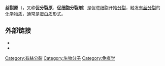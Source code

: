 '''丝裂原'''（{{lang-en|Mitogen}}，又称'''促分裂原'''、'''促细胞分裂剂'''）是促进细胞开始[[分裂_(生物学)|分裂]]，触发[[有丝分裂|有丝分裂]]的[[化学物质|化学物质]]，通常是[[蛋白质|蛋白质]]形式。

== 外部链接 ==
* {{MeshName|Mitogens}}
* {{eMedicineDictionary|Mitogen}}

{{biochem-stub}}
{{MAP激酶激活}}

[[Category:有絲分裂|Category:有絲分裂]]
[[Category:生物分子|Category:生物分子]]
[[Category:免疫学|Category:免疫学]]